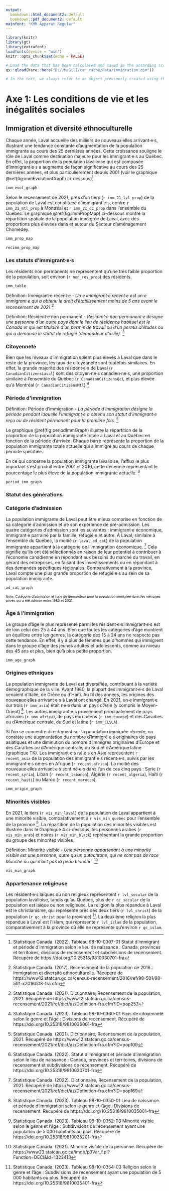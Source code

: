 ```yaml
---
output: 
  bookdown::html_document2: default
  bookdown::pdf_document2: default
mainfont: "KMR Apparat Regular"
---
```


```r
library(knitr)
library(gt)
library(extrafont)
loadfonts(device = "win")
knitr::opts_chunk$set(echo = FALSE)
```

```r

# Load the data that has been calculated and saved in the according script:
qs::qload(here::here("D://McGill/can_cache/data/immigration.qsm"))

# In the text, we always refer to an object previously created using this: `r object_name`
```

# Axe 1: Les conditions de vie et les inégalités sociales

## Immigration et diversité ethnoculturelle

Chaque année, Laval accueille des milliers de nouveaux·elles arrivant·e·s, illustrant une tendance constante d'augmentation de la population immigrante au cours des 25 dernières années. Cette croissance souligne le rôle de Laval comme destination majeure pour les immigrant·e·s au Québec. En effet, la proportion de la population lavalloise qui est composée d'immigrant·e·s a augmenté de façon significative au cours des 25 dernières années, et plus particulièrement depuis 2001 (voir le graphique \@ref(fig:immEvolutionGraph) ci-dessous)^[Statistique Canada. (2022). Tableau 98-10-0307-01  Statut d'immigrant et période d'immigration selon le lieu de naissance : Canada, provinces et territoires, divisions de recensement et subdivisions de recensement. Récupéré de https://doi.org/10.25318/9810030701-fra]. 

```r

imm_evol_graph

```

Selon le recensement de 2021, près d'un tiers (`r imm_21_lvl_prop`) de la population de Laval est constituée d'immigrant·e·s, contre `r imm_21_mtl_prop` à Montréal et `r imm_21_qc_prop` dans l’ensemble du Québec. Le graphique \@ref(fig:immPropMap) ci-dessous montre la répartition spatiale de la population immigrée de Laval, avec des proportions plus élevées dans et autour du Secteur d'aménagement Chomedey.

```r

imm_prop_map

```

```r

recimm_prop_map

```

### Les statuts d’immigrant·e·s

Les résidents non permanents ne représentent qu'une très faible proportion de la population, soit environ (`r non_res_prop`) des résidents. 

```r

imm_table

```

Définition: Immigrant·e récent·e
- *Un·e immigrant·e récent·e est un·e immigrant·e qui a obtenu le droit d'établissement moins de 5 ans avant le recensement de 2021* ^[Statistique Canada. (2017). Recensement de la population de 2016 : Immigration et diversité ethnoculturelle. Récupéré de https://www12.statcan.gc.ca/census-recensement/2016/ref/98-501/98-501-x2016008-fra.cfm]

Définition: Résident·e non permanent
- *Résident·e non permanent·e désigne une personne d'un autre pays dont le lieu de résidence habituel est le Canada et qui est titulaire d'un permis de travail ou d'un permis d'études ou qui a demandé le statut de réfugié (demandeur d'asile).* ^[Statistique Canada. (2021). Dictionnaire, Recensement de la population, 2021. Récupéré de https://www12.statcan.gc.ca/census-recensement/2021/ref/dict/az/Definition-fra.cfm?ID=pop253]

### Citoyenneté

Bien que les niveaux d'immigration soient plus élevés à Laval que dans le reste de la province, les taux de citoyenneté sont toutefois similaires. En effet, la grande majorité des résident·e·s de Laval (`r CanadianCitizensLaval`) sont des citoyen·ne·s canadien·ne·s, une proportion similaire à l’ensemble du Québec (`r CanadianCitizensQc`), et plus élevée qu’à Montréal (`r CanadianCitizensMtl`) ^[Statistique Canada. (2023). Tableau 98-10-0360-01  Pays de citoyenneté selon le genre et l'âge : Divisions de recensement. Récupéré de https://doi.org/10.25318/9810036001-fra]

### Période d’immigration

Définition: Période d'immigration
- *La période d'immigration désigne la période pendant laquelle l'immigrant·e a obtenu son statut d'immigrant·e reçu ou de résident permanent pour la première fois.* ^[Statistique Canada. (2021). Dictionnaire, Recensement de la population, 2021. Récupéré de https://www12.statcan.gc.ca/census-recensement/2021/ref/dict/az/Definition-fra.cfm?ID=pop109]

Le graphique \@ref(fig:periodImmGraph) illustre la répartition de la proportion de la population immigrante totale à Laval et au Québec en fonction de la période d'arrivée. Chaque barre représente la proportion de la population immigrante totale actuelle qui a immigré au cours de chaque période spécifiée.

En ce qui concerne la population immigrante lavalloise, l'afflux le plus important s'est produit entre 2001 et 2010, cette décennie représentant le pourcentage le plus élevé de la population immigrante actuelle. ^[Statistique Canada. (2022). Statut d'immigrant et période d'immigration selon le lieu de naissance : Canada, provinces et territoires, divisions de recensement et subdivisions de recensement. Récupéré de https://doi.org/10.25318/9810030701-fra]


```r

period_imm_graph

```

### Statut des générations

### Catégorie d’admission

La population immigrante de Laval peut être mieux comprise en fonction de sa catégorie d'admission et de son expérience de pré-admission. Les quatre catégories d'admission sont les suivantes : immigrant·e économique, immigrant·e parrainé par la famille, réfugié·e et autre. À Laval, similaire à l’ensemble du Québec, la moitié (`r laval_ad_cat`) de la population immigrante appartient à la catégorie de l'immigration économique. ^[Statistique Canada. (2022). Dictionnaire, Recensement de la population, 2021. Récupéré de https://www12.statcan.gc.ca/census-recensement/2021/ref/dict/az/Definition-fra.cfm?ID=pop169] Cela signifie qu'ils ont été sélectionnés en raison de leur potentiel à contribuer à l'économie canadienne en répondant aux besoins du marché du travail, en gérant des entreprises, en faisant des investissements ou en répondant à des demandes spécifiques régionales. Comparativement à la province, Laval compte une plus grande proportion de réfugié·e·s au sein de sa population immigrante. 

```r

ad_cat_graph

```
<span style="font-size: 8pt;"> Note. Catégorie d'admission et type de demandeur pour la population immigrée dans les ménages privés qui a été admise entre 1980 et 2021. </span>

### Âge à l’immigration

Le groupe d'âge le plus représenté parmi les résident·e·s immigrant·e·s est de loin celui des 25 à 44 ans. Bien que toutes les catégories d'âge montrent un équilibre entre les genres, la catégorie des 15 à 24 ans ne respecte pas cette tendance. En effet, il y a plus de femmes que d'hommes qui immigrent dans le groupe d'âge des jeunes adultes et adolescents, comme au niveau des 45 ans et plus, bien qu’à plus petite proportion.

```r

imm_age_graph

```

### Origines ethniques
La population immigrante de Laval est diversifiée, contribuant à la variété démographique de la ville. Avant 1980, la plupart des immigrant·e·s de Laval venaient d'Italie, de Grèce ou d'Haïti. Au fil des années, les origines des nouveaux·elles arrivant·e·s à Laval ont changé. En 2021, un·e immigrant·e sur trois (`r imm_asia`) était né·e dans un pays d'Asie (y compris le Moyen-Orient) ^[Statistique Canada. (2023). Tableau 98-10-0350-01  Lieu de naissance et période d'immigration selon le genre et l'âge : Divisions de recensement. Récupéré de https://doi.org/10.25318/9810035001-fra]. Les autres immigrant·e·s proviennent principalement de pays africains (`r imm_africa`), de pays européens (`r imm_europe`) et des Caraïbes ou d'Amérique centrale, du Sud et latine (`r imm_CCSLA`).

Si l'on se concentre directement sur la population immigrée récente, on constate une augmentation du nombre d'immigré·e·s originaires de pays asiatiques et une diminution du nombre d'immigrés originaires d'Europe et des Caraïbes ou d'Amérique centrale, du Sud et d'Amérique latine (graphique TK). Les immigrant·e·s né·e·s en Asie représentent `r recent_asia` de la population des immigrant·e·s récent·e·s, suivis par les immigrant·e·s né·e·s en Afrique (`r recent_africa`). La moitié des nouveaux·elles arrivant·e·s sont né·e·s dans l'un de ces cinq pays : Syrie (`r recent_syria`), Liban (`r recent_lebanon`), Algérie (`r recent_algeria`), Haïti (`r recent_haiti`) ou Maroc (`r recent_morocco`). 

```r

imm_origin_graph

```

### Minorités visibles

En 2021, le tiers (`r vis_min_laval`) de la population de Laval appartient à une minorité visible, comparativement à `r vis_min_quebec` pour l’ensemble de la province ^[Statistique Canada. (2023). Tableau 98-10-0352-03  Minorité visible selon le genre et l'âge : Subdivisions de recensement ayant une population de 5 000 habitants ou plus. Récupéré de https://doi.org/10.25318/9810035201-fra]. La répartition de la population des minorités visibles est illustrée dans le Graphique 4 ci-dessous, les personnes arabes (`r vis_min_arab`) et noires (`r vis_min_black`) représentant la grande proportion du groupe des minorités visibles. 

Définition: Minorité visible 
- *Une personne appartenant à une minorité visible est une personne, autre qu'un autochtone, qui ne sont pas de race blanche ou qui n’ont pas la peau blanche.* ^[Statistique Canada. (2021). Minorité visible de la personne. Récupéré de https://www23.statcan.gc.ca/imdb/p3Var_f.pl?Function=DECI&Id=1323413]

```r

vis_min_graph

```

### Appartenance religieuse
Les résident·e·s laïques ou non religieux représentent `r lvl_secular` de la population lavalloise, tandis qu’au Québec, plus de `r qc_secular` de la population est laïque ou non religieuse. La religion la plus répandue à Laval est le christianisme, qui représente près des deux tiers (`r lvl_christ`) de la population (`r qc_christ` pour la province) ^[Statistique Canada. (2023). Tableau 98-10-0354-03  Religion selon le genre et l'âge : Subdivisions de recensement ayant une population de 5 000 habitants ou plus. Récupéré de https://doi.org/10.25318/9810035401-fra]. La deuxième religion la plus répandue à Laval est l'islam, qui représente `r lvl_islam` de la population, comparativement à la province où elle ne représente qu'environ `r qc_islam`. 